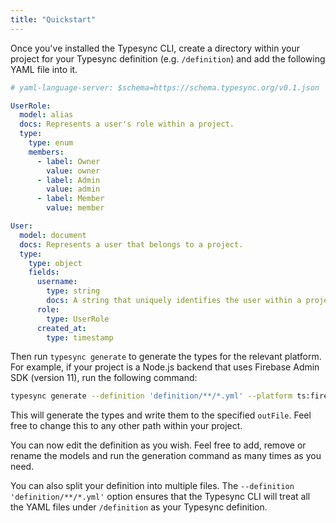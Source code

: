 ```yaml
---
title: "Quickstart"
---
```


Once you've installed the Typesync CLI, create a directory within your project for your Typesync definition (e.g. `/definition`) and add the following YAML file into it.

```yaml models.yml
# yaml-language-server: $schema=https://schema.typesync.org/v0.1.json

UserRole:
  model: alias
  docs: Represents a user's role within a project.
  type:
    type: enum
    members:
      - label: Owner
        value: owner
      - label: Admin
        value: admin
      - label: Member
        value: member

User:
  model: document
  docs: Represents a user that belongs to a project.
  type:
    type: object
    fields:
      username:
        type: string
        docs: A string that uniquely identifies the user within a project.
      role:
        type: UserRole
      created_at:
        type: timestamp
```

Then run `typesync generate` to generate the types for the relevant platform. For example, if your project is a Node.js backend that uses Firebase Admin SDK (version 11), run the following command:

```bash
typesync generate --definition 'definition/**/*.yml' --platform ts:firebase-admin:11 --outFile models.ts
```

This will generate the types and write them to the specified `outFile`. Feel free to change this to any other path within your project.

You can now edit the definition as you wish. Feel free to add, remove or rename the models and run the generation command as many times as you need.

You can also split your definition into multiple files. The `--definition 'definition/**/*.yml'` option ensures that the Typesync CLI will treat all the YAML files under `/definition` as your Typesync definition.
